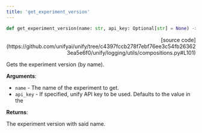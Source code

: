 ```yaml
---
title: 'get_experiment_version'
---
```


```python
def get_experiment_version(name: str, api_key: Optional[str] = None) -> int:
```

<p align="right">[source code](https://github.com/unifyai/unify/tree/c4397fccb278f7ebf76ee3c54fb263623ea5e6f0/unify/logging/utils/compositions.py#L101)</p>

Gets the experiment version (by name).

**Arguments**:

- `name` - The name of the experiment to get.
- `api_key` - If specified, unify API key to be used. Defaults to the value in the



**Returns**:

The experiment version with said name.